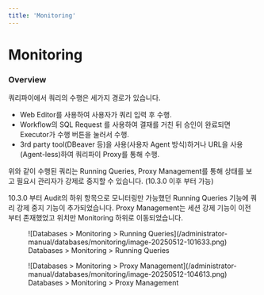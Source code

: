 ```yaml
---
title: 'Monitoring'
---
```



# Monitoring

### Overview

쿼리파이에서 쿼리의 수행은 세가지 경로가 있습니다.

* Web Editor를 사용하여 사용자가 쿼리 입력 후 수행.
* Workflow의 SQL Request 를 사용하여 결재를 거친 뒤 승인이 완료되면 Executor가 수행 버튼을 눌러서 수행.
* 3rd party tool(DBeaver 등)을 사용(사용자 Agent 방식)하거나 URL을 사용(Agent-less)하여 쿼리파이 Proxy를 통해 수행.

위와 같이 수행된 쿼리는 Running Queries, Proxy Management를 통해 상태를 보고 필요시 관리자가 강제로 중지할 수 있습니다. (10.3.0 이후 부터 가능)

<Callout type="info">
10.3.0 부터 Audit의 하위 항목으로 모니터링만 가능했던 Running Queries 기능에 쿼리 강제 중지 기능이 추가되었습니다. Proxy Management는 세션 강제 기능이 이전 부터 존재했었고 위치만 Monitoring 하위로 이동되었습니다.
</Callout>


<figure data-layout="center" data-align="center">
![Databases &gt; Monitoring &gt; Running Queries](/administrator-manual/databases/monitoring/image-20250512-101633.png)
<figcaption>
Databases &gt; Monitoring &gt; Running Queries
</figcaption>
</figure>

<figure data-layout="center" data-align="center">
![Databases &gt; Monitoring &gt; Proxy Management](/administrator-manual/databases/monitoring/image-20250512-104613.png)
<figcaption>
Databases &gt; Monitoring &gt; Proxy Management
</figcaption>
</figure>


